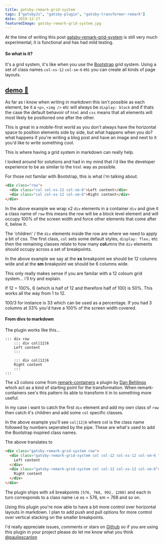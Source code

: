 ```yaml
---
title: gatsby-remark-grid-system
tags: ["gatsbyJs", "gatsby-plugin", "gatsby-transformer-remark"]
date: 2019-12-27
featuredImage: gatsby-remark-grid-system.jpg
---
```


At the time of writing this post [gatsby-remark-grid-system](https://github.com/PaulieScanlon/gatsby-remark-grid-system) is still very much experimental, it is functional and has had mild testing.

#### So what is it?

It's a grid system, it's like when you use the [Bootstrap](https://getbootstrap.com/docs/4.0/layout/grid/) grid system. Using a set of class names `col-xs-12` `col-sm-6` etc you can create all kinds of page layouts.

## [demo 🍱](https://gatsby-remark-grid-system.netlify.com/)

As far as i know when writing in markdown this isn't possible as each element, be it a `<p>`, `<img />` etc will always be `display: block` and if thats the case the default behavoir of `html` and `css` means that all elements will most likely be positioned one after the other.

This is great in a mobile-first world as you don't always have the horizontal space to position elements side by side, but what happens when you do? what happens if you're writing a blog post and have an image and next to it you'd like to write something cool.

This is where having a grid system in markdown can really help.

I looked around for solutions and had in my mind that i'd like the developer experience to be as similar to the `html` way as possible.

For those not familar with Bootstrap, this is what i'm talking about.

```html
<div class="row">
  <div class="col col-xs-12 col-sm-6">Left content</div>
  <div class="col col-xs-12 col-sm-6">Right content</div>
</div>
```

In the above example we wrap x2 `div` elements in a container `div` and give it a class name of `row` this means the row will be a block level element and will occupy 100% of the screen width and force other elements that come after it, below it.

The 'children' / the `div` elements inside the row are where we need to apply a bit of css. The first class, `col` sets some default styles, `display: flex;` etc then the remaining classes relate to how many **col**umns the `div` elements should occupy across a set of breakpoints.

In the above example we say at the **xs** breakpoint we should be 12 columns wide and at the **sm** breakpoint we should be 6 columns wide.

This only really makes sense if you are familar with a 12 coloum grid system... i'll try and explain.

If 12 = 100%, 6 (which is half of 12 and therefore half of 100) is 50%. This works all the way from 1 to 12.

100/3 for instance is 33 which can be used as a percentage. If you had 3 columns at 33% you'd have a 100% of the screen width covered.

#### From divs to markdown

The plugin works like this...

```
::: div row
    ::: div col|12|6
    Left content
    :::

    ::: div col|12|6
    Right content
    :::
:::

```

The x3 colons come from [remark-containers](https://github.com/nevenall/remark-containers) a plugin by [Dan Behlings](https://github.com/Nevenall) which act as a kind of starting point for the transformation. When remark-containers see's this pattern its able to transform it in to something more useful.

In my case i want to catch the first `div` element and add my own class of `row` then catch it's children and add some `col` specific classes.

In the above example you'll see `col|12|6` where col is the class name followed by numbers seperated by the pipe. These are what's used to add the Bootstrap inspired class names.

The above translates to

```html
<div class="gatsby-remark-grid-system row">
  <div class="gatsby-remark-grid-system col col-12 col-xs-12 col-sm-6 ">
    Left content
  </div>
  <div class="gatsby-remark-grid-system col col-12 col-xs-12 col-sm-6">
    Right content
  </div>
</div>
```

The plugin ships with x4 breakpoints `[576, 768, 992, 1200]` and each in turn corresponds to a class name i.e xs = 576, sm = 768 and so on.

Using this plugin you're now able to have a bit more control over horizontal layouts in markdown. I plan to add push and pull options for more control over vertical stacking on the smaller breakpoints.

I'd really appreciate issues, comments or stars on [Github](https://github.com/PaulieScanlon/gatsby-remark-grid-system) so if you are using this plugin in your project please do let me know what you think [@pauliescanlon](https://twitter.com/PaulieScanlon)
